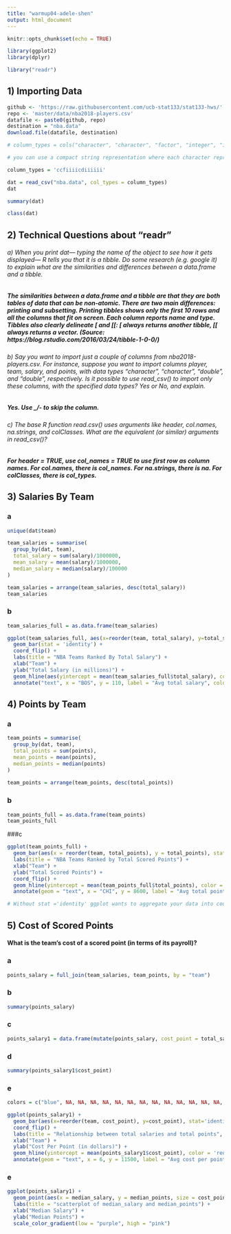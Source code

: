 ```yaml
---
title: "warmup04-adele-shen"
output: html_document
---
```


```r
knitr::opts_chunk$set(echo = TRUE)
```

```r
library(ggplot2)
library(dplyr)
```

```r
library("readr")
```

## 1) Importing Data
```r
github <- 'https://raw.githubusercontent.com/ucb-stat133/stat133-hws/'
repo <- 'master/data/nba2018-players.csv'
datafile <- paste0(github, repo)
destination = "nba.data"
download.file(datafile, destination)

```

```r
# column_types = cols("character", "character", "factor", "integer", "integer", "integer", "integer", "character", "real", "integer", "integer", "integer", "integer", "integer", "integer")

# you can use a compact string representation where each character represents one column: c = character, i = integer, n = number, d = double, l = logical, f = factor, D = date, T = date time, t = time, ? = guess, or _/- to skip the column
```

```r
column_types = 'ccfiiiicdiiiiii'
```

```r
dat = read_csv("nba.data", col_types = column_types)
dat
```

```r
summary(dat)
```

```r
class(dat)
```

## 2) Technical Questions about "readr"

###### a) When you print dat— typing the name of the object to see how it gets displayed— R tells you that it is a tibble. Do some research (e.g. google it) to explain what are the similarities and differences between a data.frame and a tibble.

##### The similarities between a data.frame and a tibble are that they are both tables of data that can be non-atomic. There are two main differences: printing and subsetting. Printing tibbles shows only the first 10 rows and all the columns that fit on screen. Each column reports name and type. Tibbles also clearly delineate [ and [[: [ always returns another tibble, [[ always returns a vector. (Source: https://blog.rstudio.com/2016/03/24/tibble-1-0-0/)

###### b) Say you want to import just a couple of columns from nba2018-players.csv. For instance, suppose you want to import columns player, team, salary, and points, with data types "character", "character", "double", and "double", respectively. Is it possible to use read_csv() to import only these columns, with the specified data types? Yes or No, and explain.

##### Yes. Use _/- to skip the column.

###### c) The base R function read.csv() uses arguments like header, col.names, na.strings, and colClasses. What are the equivalent (or similar) arguments in read_csv()?

##### For header = TRUE, use col_names = TRUE to use first row as column names. For col.names, there is col_names. For na.strings, there is na. For colClasses, there is col_types. 

## 3) Salaries By Team
### a
```r
unique(dat$team)
```

```r
team_salaries = summarise(
  group_by(dat, team),
  total_salary = sum(salary)/1000000, 
  mean_salary = mean(salary)/1000000, 
  median_salary = median(salary)/100000
)

team_salaries = arrange(team_salaries, desc(total_salary))
team_salaries
```
### b
```r
team_salaries_full = as.data.frame(team_salaries)
```

```r
ggplot(team_salaries_full, aes(x=reorder(team, total_salary), y=total_salary)) +
  geom_bar(stat = 'identity') +
  coord_flip() +
  labs(title = "NBA Teams Ranked By Total Salary") +
  xlab("Team") +
  ylab("Total Salary (in millions)") +
  geom_hline(aes(yintercept = mean(team_salaries_full$total_salary), color = 'red'), show.legend = FALSE) +
  annotate("text", x = "BOS", y = 110, label = "Avg total salary", color = 'red')
```


## 4) Points by Team
### a
```r
team_points = summarise(
  group_by(dat, team),
  total_points = sum(points),
  mean_points = mean(points),
  median_points = median(points)
) 
  
team_points = arrange(team_points, desc(total_points))
```

### b
```r
team_points_full = as.data.frame(team_points)
team_points_full
```

###c
```r
ggplot(team_points_full) +
  geom_bar(aes(x = reorder(team, total_points), y = total_points), stat = 'identity') +
  labs(title = "NBA Teams Ranked by Total Scored Points") +
  xlab("Team") +
  ylab("Total Scored Points") +
  coord_flip() +
  geom_hline(yintercept = mean(team_points_full$total_points), color = 'red') +
  annotate(geom = "text", x = "CHI", y = 8600, label = "Avg total points", color = 'red')

# Without stat ='identity' ggplot wants to aggregate your data into counts.
```

## 5) Cost of Scored Points
#### What is the team’s cost of a scored point (in terms of its payroll)?

### a
```r
points_salary = full_join(team_salaries, team_points, by = "team")
```
### b
```r
summary(points_salary)
```
### c
```r
points_salary1 = data.frame(mutate(points_salary, cost_point = total_salary*1000000/total_points))
```
### d
```r
summary(points_salary1$cost_point)
```

### e

```r
colors = c("blue", NA, NA, NA, NA, NA, NA, NA, NA, NA, NA, NA, NA, NA, NA, NA, NA, NA, NA, NA, NA, NA, NA, NA, NA, NA, NA, NA, NA, "red")
```

```r
ggplot(points_salary1) +
  geom_bar(aes(x=reorder(team, cost_point), y=cost_point), stat='identity', color = colors) +
  coord_flip() +
  labs(title = "Relationship between total salaries and total points", subtitle = "Using cost/point as a measurement") +
  xlab("Team") +
  ylab("Cost Per Point (in dollars)") +
  geom_hline(yintercept = mean(points_salary1$cost_point), color = 'red') +
  annotate(geom = "text", x = 6, y = 11500, label = "Avg cost per point", color = 'red')
```


### e
```r
ggplot(points_salary1) +
  geom_point(aes(x = median_salary, y = median_points, size = cost_point, color = cost_point)) +
  labs(title = "scatterplot of median_salary and median_points") +
  xlab("Median Salary") +
  ylab("Median Points") +
  scale_color_gradient(low = "purple", high = "pink")
```

